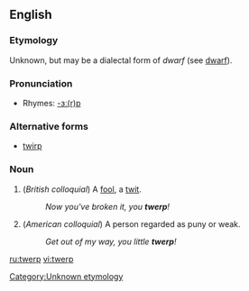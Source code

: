 ==English==

===Etymology===
Unknown, but may be a dialectal form of ''dwarf'' (see [[dwarf]]).

===Pronunciation===
*Rhymes: [[Rhymes:English:-ɜː(r)p|-ɜː(r)p]]

===Alternative forms===
*[[twirp]]

===Noun===
{{en-noun}}

#(''British colloquial'') A [[fool]], a [[twit]].
#:''Now you've broken it, you '''twerp'''!''
#(''American colloquial'') A person regarded as puny or weak.
#:''Get out of my way, you little '''twerp'''!''

[[Category:Unknown etymology]]<!--SOED-->

[[ru:twerp]]
[[vi:twerp]]